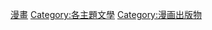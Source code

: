 {{Commonscat|Comics by topic}}

[[Category:各主題作品|漫畫]]
[[Category:各主題文學|Category:各主題文學]]
[[Category:漫画出版物|Category:漫画出版物]]